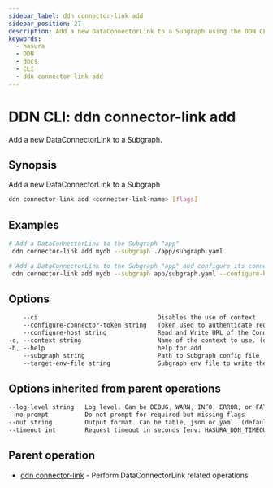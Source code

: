 ```yaml
---
sidebar_label: ddn connector-link add
sidebar_position: 27
description: Add a new DataConnectorLink to a Subgraph using the DDN CLI
keywords:
  - hasura
  - DDN
  - docs
  - CLI
  - ddn connector-link add
---
```


# DDN CLI: ddn connector-link add

Add a new DataConnectorLink to a Subgraph.

## Synopsis

Add a new DataConnectorLink to a Subgraph

```bash
ddn connector-link add <connector-link-name> [flags]
```

## Examples

```bash
# Add a DataConnectorLink to the Subgraph "app"
 ddn connector-link add mydb --subgraph ./app/subgraph.yaml

# Add a DataConnectorLink to the Subgraph "app" and configure its connector URL as the Connector's local Docker service URL
 ddn connector-link add mydb --subgraph app/subgraph.yaml --configure-host http://local.hasura.dev:<port>
```

## Options

```sass
    --ci                                 Disables the use of context
    --configure-connector-token string   Token used to authenticate requests to the Connector
    --configure-host string              Read and Write URL of the Connector
-c, --context string                     Name of the context to use. (default <current_context>)
-h, --help                               help for add
    --subgraph string                    Path to Subgraph config file
    --target-env-file string             Subgraph env file to write the connector URLs to
```

## Options inherited from parent operations

```sass
--log-level string   Log level. Can be DEBUG, WARN, INFO, ERROR, or FATAL. (default "INFO")
--no-prompt          Do not prompt for required but missing flags
--out string         Output format. Can be table, json or yaml. (default "table")
--timeout int        Request timeout in seconds [env: HASURA_DDN_TIMEOUT] (default 100)
```

## Parent operation

- [ddn connector-link](/cli/commands/ddn_connector-link) - Perform DataConnectorLink related operations
